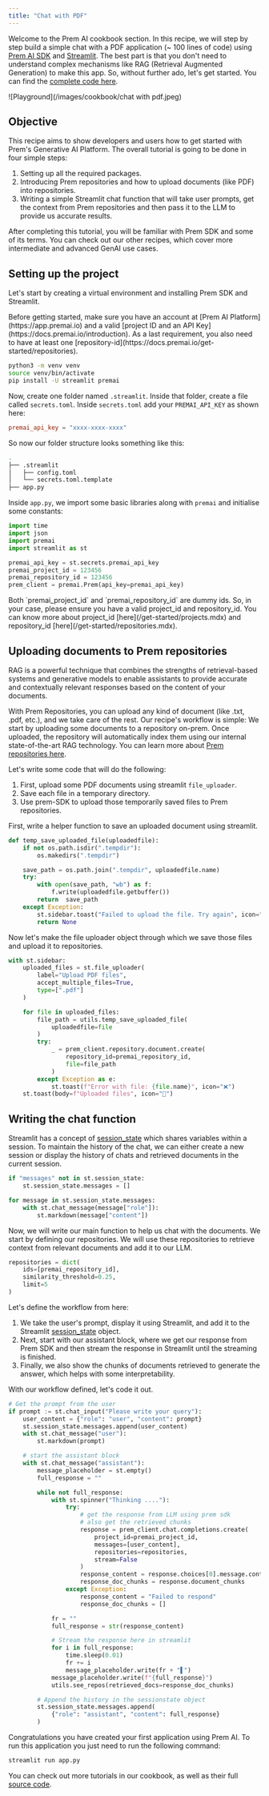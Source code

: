 ```yaml
---
title: "Chat with PDF"
---
```


Welcome to the Prem AI cookbook section. In this recipe, we will step by step build a simple chat with a PDF application (~ 100 lines of code) using [Prem AI SDK](/get-started/sdk.mdx) and [Streamlit](https://streamlit.io/). The best part is that you don't need to understand complex mechanisms like RAG (Retrieval Augmented Generation) to make this app. So, without further ado, let's get started. You can find the [complete code here](https://github.com/premAI-io/cookbook/chat-with-pdf).

![Playground](/images/cookbook/chat with pdf.jpeg)

## Objective

This recipe aims to show developers and users how to get started with Prem's Generative AI Platform. The overall tutorial is going to be done in four simple steps:

1. Setting up all the required packages.
2. Introducing Prem repositories and how to upload documents (like PDF) into repositories.
3. Writing a simple Streamlit chat function that will take user prompts, get the context from Prem repositories and then pass it to the LLM to provide us accurate results.

After completing this tutorial, you will be familiar with Prem SDK and some of its terms. You can check out our other recipes, which cover more intermediate and advanced GenAI use cases.

## Setting up the project

Let's start by creating a virtual environment and installing Prem SDK and Streamlit.

<Note>
  Before getting started, make sure you have an account at [Prem AI Platform](https://app.premai.io) and a valid [project ID and an API Key](https://docs.premai.io/introduction). As a last requirement, you also need to have at least one [repository-id](https://docs.premai.io/get-started/repositories).
</Note>

```bash
python3 -m venv venv
source venv/bin/activate
pip install -U streamlit premai
```

Now, create one folder named `.streamlit`. Inside that folder, create a file called `secrets.toml`. Inside `secrets.toml` add your `PREMAI_API_KEY` as shown here:

```toml
premai_api_key = "xxxx-xxxx-xxxx"
```

So now our folder structure looks something like this:

```bash
.
├── .streamlit
│   ├── config.toml
│   └── secrets.toml.template
├── app.py
```

Inside `app.py`, we import some basic libraries along with `premai` and initialise some constants:

```python
import time
import json
import premai
import streamlit as st

premai_api_key = st.secrets.premai_api_key
premai_project_id = 123456
premai_repository_id = 123456
prem_client = premai.Prem(api_key=premai_api_key)
```

<Note>
  Both `premai_project_id` and `premai_repository_id` are dummy ids. So, in your case, please ensure you have a valid project_id and repository_id. You can know more about project_id [here](/get-started/projects.mdx) and repository_id [here](/get-started/repositories.mdx).
</Note>

## Uploading documents to Prem repositories

RAG is a powerful technique that combines the strengths of retrieval-based systems and generative models to enable assistants to provide accurate and contextually relevant responses based on the content of your documents.

With Prem Repositories, you can upload any kind of document (like .txt, .pdf, etc.), and we take care of the rest. Our recipe's workflow is simple: We start by uploading some documents to a repository on-prem. Once uploaded, the repository will automatically index them using our internal state-of-the-art RAG technology. You can learn more about [Prem repositories here](/get-started/repositories.mdx).

Let's write some code that will do the following:

1. First, upload some PDF documents using streamlit `file_uploader`.
2. Save each file in a temporary directory.
3. Use prem-SDK to upload those temporarily saved files to Prem repositories.

First, write a helper function to save an uploaded document using streamlit.

```python
def temp_save_uploaded_file(uploadedfile):
    if not os.path.isdir(".tempdir"):
        os.makedirs(".tempdir")

    save_path = os.path.join(".tempdir", uploadedfile.name)
    try:
        with open(save_path, "wb") as f:
            f.write(uploadedfile.getbuffer())
        return  save_path
    except Exception:
        st.sidebar.toast("Failed to upload the file. Try again", icon="❌")
        return None
```

Now let's make the file uploader object through which we save those files and upload it to repositories.

```python
with st.sidebar:
    uploaded_files = st.file_uploader(
        label="Upload PDF files",
        accept_multiple_files=True,
        type=[".pdf"]
    )

    for file in uploaded_files:
        file_path = utils.temp_save_uploaded_file(
            uploadedfile=file
        )
        try:
            _ = prem_client.repository.document.create(
                repository_id=premai_repository_id,
                file=file_path
            )
        except Exception as e:
            st.toast(f"Error with file: {file.name}", icon="❌")
    st.toast(body=f"Uploaded files", icon="🚀")
```

## Writing the chat function

Streamlit has a concept of [session_state](https://docs.streamlit.io/develop/api-reference/caching-and-state/st.session_state) which shares variables within a session. To maintain the history of the chat, we can either create a new session or display the history of chats and retrieved documents in the current session.

```python
if "messages" not in st.session_state:
    st.session_state.messages = []

for message in st.session_state.messages:
    with st.chat_message(message["role"]):
        st.markdown(message["content"])
```

Now, we will write our main function to help us chat with the documents. We start by defining our repositories. We will use these repositories to retrieve context from relevant documents and add it to our LLM.

```python
repositories = dict(
    ids=[premai_repository_id],
    similarity_threshold=0.25,
    limit=5
)
```

Let's define the workflow from here:

1. We take the user's prompt, display it using Streamlit, and add it to the Streamlit [session_state](https://docs.streamlit.io/develop/api-reference/caching-and-state/st.session_state) object.
2. Next, start with our assistant block, where we get our response from Prem SDK and then stream the response in Streamlit until the streaming is finished.
3. Finally, we also show the chunks of documents retrieved to generate the answer, which helps with some interpretability.

With our workflow defined, let's code it out.

```python
# Get the prompt from the user
if prompt := st.chat_input("Please write your query"):
    user_content = {"role": "user", "content": prompt}
    st.session_state.messages.append(user_content)
    with st.chat_message("user"):
        st.markdown(prompt)

    # start the assistant block
    with st.chat_message("assistant"):
        message_placeholder = st.empty()
        full_response = ""

        while not full_response:
            with st.spinner("Thinking ...."):
                try:
                    # get the response from LLM using prem sdk
                    # also get the retrieved chunks
                    response = prem_client.chat.completions.create(
                        project_id=premai_project_id,
                        messages=[user_content],
                        repositories=repositories,
                        stream=False
                    )
                    response_content = response.choices[0].message.content
                    response_doc_chunks = response.document_chunks
                except Exception:
                    response_content = "Failed to respond"
                    response_doc_chunks = []

            fr = ""
            full_response = str(response_content)

            # Stream the response here in streamlit
            for i in full_response:
                time.sleep(0.01)
                fr += i
                message_placeholder.write(fr + "▌")
            message_placeholder.write(f"{full_response}")
            utils.see_repos(retrieved_docs=response_doc_chunks)

        # Append the history in the sessionstate object
        st.session_state.messages.append(
            {"role": "assistant", "content": full_response}
        )
```

Congratulations you have created your first application using Prem AI. To run this application you just need to run the following command:

```bash
streamlit run app.py
```

You can check out more tutorials in our cookbook, as well as their full [source code](https://github.com/premAI-io/cookbook/).
